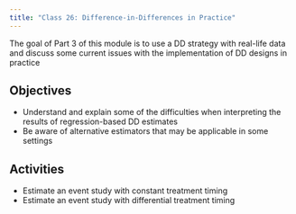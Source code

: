 ```yaml
---
title: "Class 26: Difference-in-Differences in Practice"
---
```


The goal of Part 3 of this module is to use a DD strategy with real-life data and discuss some current issues with the implementation of DD designs in practice


## Objectives

- Understand and explain some of the difficulties when interpreting the results of regression-based DD estimates
- Be aware of alternative estimators that may be applicable in some settings

## Activities 

- Estimate an event study with constant treatment timing
- Estimate an event study with differential treatment timing
